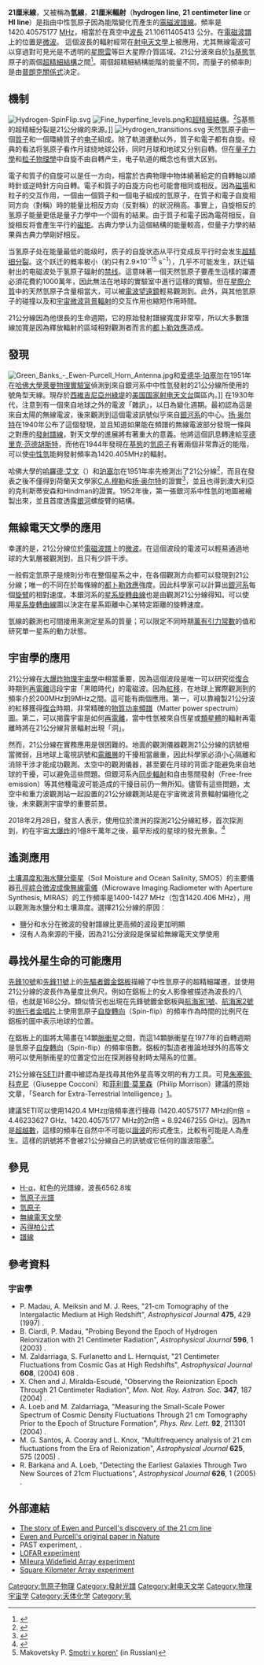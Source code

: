 {{noteTA
|G1=物理學
|1=zh-hans:厘米;zh-hant:公分;
}}
{{distinguish2|[[氫原子光譜|氫原子光譜]]}}
'''21厘米線'''，又被稱為'''氫線'''，'''21厘米輻射'''（'''hydrogen line''', '''21 centimeter line''' or '''HI line'''）是指由中性氫原子因為能階變化而產生的[[電磁波|電磁波]][[譜線|譜線]]。頻率是1420.40575177 [[赫兹|MHz]]，相當於在真空中[[波長|波長]] 21.10611405413 公分。在[[電磁波譜|電磁波譜]]上的位置是[[微波|微波]]。 這個波長的輻射經常在[[射电天文學|射电天文學]]上被應用，尤其無線電波可以穿過對可見光是不透明的[[星際雲|星際雲]]等巨大星際介質區域。21公分波來自於[[主量子數|1]][[角量子數|s]][[基態|基態]]氫原子的兩個[[超精細結構|超精細結構]]之間<ref name="Hyperphysics">{{cite web |url=http://hyperphysics.phy-astr.gsu.edu/hbase/quantum/h21.html |title=The Hydrogen 21-cm Line |accessdate=2008-09-20 |work=Hyperphysics |publisher=[[喬治亞州立大學|喬治亞州立大學]] |date=2004-10-30 |archive-date=2018-07-29 |archive-url=https://web.archive.org/web/20180729045857/http://hyperphysics.phy-astr.gsu.edu/hbase/quantum/h21.html |dead-url=no }}</ref>。兩個超精細結構能階的能量不同，而量子的頻率則是由[[普朗克關係式|普朗克關係式]]決定。

==機制==
[[Image:Hydrogen-SpinFlip.svg|right]]
[[Image:Fine_hyperfine_levels.png|right]]和[[超精細結構|超精細結構]]。[[多重度|<sup>2</sup>]]S基態的超精細分裂是21公分線的來源。]] 
[[Image:Hydrogen_transitions.svg|right]]
天然氫原子由一個[[質子|質子]]和一個環繞質子的[[电子|电子]]組成。除了軌道運動以外，質子和電子都有自旋。经典的看法将氢原子看作月球绕地球公转，同时月球和地球又分别自轉。但在[[量子力學|量子力學]]和[[粒子物理學|粒子物理學]]中自旋不由自轉产生，电子轨道的概念也有很大区别。

電子和質子的自旋可以是任一方向，相當於古典物理中物体繞著給定的自轉軸以順時針或逆時針方向自轉。電子和質子的自旋方向也可能會相同或相反。因為[[磁場|磁場]]和粒子的交互作用，一個由一個質子和一個电子組成的氫原子，在質子和電子自旋相同方向（對稱）時的能量比相反方向（反對稱）的狀況稍高。事實上，自旋相反的氢原子能量更低是量子力學中一个固有的結果。由于質子和電子因為電荷相反，自旋相反将會產生平行的[[磁矩|磁矩]]。古典力學认为這個結構的能量較高，但量子力學的結果與古典力學剛好相反。

当氢原子处在能量最低的能级时，质子的自旋状态从平行变成反平行时会发生[[超精细分裂|超精细分裂]]。这个跃迁的概率极小（約只有2.9×10<sup>−15</sup> s<sup>−1</sup>），几乎不可能发生，跃迁辐射出的电磁波处于氢原子辐射的[[禁线|禁线]]。這意味著一個天然氫原子要產生這樣的躍遷必須花費約1000萬年，因此無法在地球的實驗室中進行這樣的實驗。但在[[星際介質|星際介質]]中的天然氫原子含量相當大，可以被[[電波望遠鏡|電波望遠鏡]]輕易觀測到。此外，與其他氫原子的碰撞以及和[[宇宙微波背景輻射|宇宙微波背景輻射]]的交互作用也縮短作用時間。

21公分線因為他很長的生命週期，它的原始發射譜線寬度非常窄，所以大多數譜線加寬是因為釋放輻射的區域相對觀測者而言的[[都卜勒效應|都卜勒效應]]造成。

== 發現 ==
[[File:Green_Banks_-_Ewen-Purcell_Horn_Antenna.jpg|right]]和[[爱德华·珀塞尔|爱德华·珀塞尔]]在1951年在[[哈佛大學|哈佛大學]][[萊曼物理實驗室|萊曼物理實驗室]]偵測到來自銀河系中中性氫發射的21公分線所使用的號角型天線。現存於[[西維吉尼亞州|西維吉尼亞州]][[綠堤|綠堤]]的[[美国国家射电天文台|美国国家射电天文台]]園區內。]]
在1930年代，注意到有一個來自地球之外的電波「雜訊」，以日為變化週期。最初認為這是來自太陽的無線電波，後來觀測到這個電波訊號似乎來自[[銀河系|銀河系]]的中心。[[扬·奥尔特|扬·奥尔特]]在1940年公布了這個發現，並且知道如果能在頻譜的無線電波部分發現一條與之對應的[[發射光譜|發射譜線]]，對天文學的進展將有著重大的意義。他將這個訊息轉達給[[亨德里克·范德胡斯特|亨德里克·范德胡斯特]]，而他在1944年發現在[[基態|基態]]的[[氫原子|氫原子]]有著兩個非常靠近的能階，可以使[[電荷|中性]][[氫|氫]]能夠發射頻率為1420.405MHz的輻射。

哈佛大學的[[哈羅德·艾文|哈羅德·艾文]]（{{lang|en|Harold Ewen}}）和[[爱德华·珀塞尔|珀塞尔]]在1951年率先檢測出了21公分線<ref>{{cite journal |last=Ewan |first=H.I. |authorlink= |coauthors=E.M. Purcell |title=Observation of a line in the galactic radio spectrum |journal=Nature |volume=168 |issue=4270 |pages=356 |id= |url=http://www.nature.com/nature/journal/v168/n4270/pdf/168356a0.pdf |accessdate=2008-09-21 |quote= |doi=10.1038/168356a0 |date=September 1951 |archive-date=2011-05-25 |archive-url=https://web.archive.org/web/20110525130442/http://www.nature.com/nature/journal/v168/n4270/pdf/168356a0.pdf |dead-url=no }}</ref>，而且在發表之後不僅得到荷蘭天文學家[[C.A.穆勒|C.A.穆勒]]和[[扬·奥尔特|扬·奥尔特]]的證實<ref>{{cite journal |last=Muller |first=C.A. |authorlink= |coauthors=J.H. Oort |title=The Interstellar Hydrogen Line at 1,420 Mc./sec., and an Estimate of Galactic Rotation |journal=Nature |volume=168 |issue=4270 |pages=357–358 |id= |url=http://www.nature.com/nature/journal/v168/n4270/pdf/168356a0.pdf |accessdate=2008-09-21 |quote= |doi=10.1038/168357a0 |date=September 1951 |archive-date=2011-05-25 |archive-url=https://web.archive.org/web/20110525130442/http://www.nature.com/nature/journal/v168/n4270/pdf/168356a0.pdf |dead-url=no }}</ref>，並且也得到澳大利亞的克利斯蒂安森和Hindman的證實。1952年後，第一張銀河系中性氫的地圖被繪製出來，並且首度透露[[銀河|銀河]]螺旋臂的結構。<!--http://www.nature.com/physics/looking-back/ewen/index.html-->

==無線電天文學的應用==
幸運的是，21公分線位於[[電磁波譜|電磁波譜]]上的[[微波|微波]]。在這個波段的電波可以輕易通過地球的大氣層被觀測到，且只有少許干涉。

一般假定氫原子是規則分布在整個星系之中，在各個觀測方向都可以發現到21公分線；唯一的不同在於每條線的[[都卜勒效應|都卜勒效應]]強度。因此科學家可以計算出[[銀河系|銀河系]]每個[[旋臂|旋臂]]的相對速度。本銀河系的[[星系自轉問題|星系旋轉曲線]]也是由觀測21公分線得知。可以使用[[星系自轉問題|星系旋轉曲線]]圖以決定在星系距離中心某特定距離的旋轉速度。

氫線的觀測也可間接用來測定星系的質量；可以限定不同時期[[萬有引力常數|萬有引力常數]]的值和研究單一星系的動力狀態。

==宇宙學的應用==
21公分線在[[大爆炸|大爆炸]][[物理宇宙學|物理宇宙學]]中相當重要，因為這個波段是唯一可以研究從[[復合|復合]]時期到[[再電離|再電離]]這段宇宙「黑暗時代」的電磁波。因為[[紅移|紅移]]，在地球上實際觀測到的頻率介於200MHz到9MHz之間。這可能有兩個應用。第一，可以靠繪製21公分波的紅移獲得[[復合|復合]]時期，非常精確的[[物質功率頻譜|物質功率頻譜]]（Matter power spectrum）圖。第二，可以揭露宇宙是如何[[再電離|再電離]]，當中性氫被來自恆星或[[類星體|類星體]]的輻射再電離時將在21公分線背景輻射出現「洞」。

然而，21公分線在實務應用是很困難的。地面的觀測儀器觀測21公分線的訊號相當微弱，且地球上電視訊號和[[電離層|電離層]]的干擾相當嚴重，因此科學家必須小心隔離和消除干涉才能成功觀測。太空中的觀測儀器，甚至要在月球的背面才能避免來自地球的干擾，可以避免這些問題。但銀河系內[[同步輻射|同步輻射]]和自由態間發射（Free-free emission）等其他種電波可能造成的干擾目前仍一無所知。儘管有這些問題，太空中和重力波觀測站一起設置的21公分線觀測站是在宇宙微波背景輻射偏極化之後，未來觀測宇宙學的重要前景。

2018年2月28日，{{le|邊緣實驗|Experiment to Detect the Global EoR Signature}}發言人{{le|祖德·鮑曼|Judd Bowman}}表示，使用位於澳洲{{le|穆爾奇森無線電天文台|Murchison Radio-astronomy Observatory}}的{{le|射線頻譜儀|radio spectrometer}}探測21公分線紅移，首次探測到，約在宇宙[[大爆炸|大爆炸]]的1億8千萬年之後，最早形成的星球的發光景象。<ref>{{Cite web |url=https://www.sciencedaily.com/releases/2018/02/180228131115.htm |title=存档副本 |accessdate=2018-03-03 |archive-date=2020-12-19 |archive-url=https://web.archive.org/web/20201219033008/https://www.sciencedaily.com/releases/2018/02/180228131115.htm |dead-url=no }}</ref>

==遙測應用==
[[土壤濕度和海水鹽分衛星|土壤濕度和海水鹽分衛星]]（Soil Moisture and Ocean Salinity, SMOS）的主要儀器[[孔徑綜合微波成像無線電儀|孔徑綜合微波成像無線電儀]]（Microwave Imaging Radiometer with Aperture Synthesis, MIRAS）的工作頻率是1400-1427 MHz（包含1420.406 MHz），用以觀測海水鹽分和土壤濕度。選擇21公分線的原因：
* 鹽分和水分在微波的發射譜線比更高頻的波段更加明顯
* 沒有人為來源的干擾，因為21公分波段是保留給無線電天文學使用

==尋找外星生命的可能應用==
[[先鋒10號|先鋒10號]]和[[先鋒11號|先鋒11號]]上的[[先驅者鍍金鋁板|先驅者鍍金鋁板]]描繪了中性氫原子的超精細躍遷，並使用21公分線的波長作為量度比例尺。例如在鋁板上的女人影像被描述為波長的八倍，也就是168公分。類似情況也出現在先鋒號鍍金鋁板與[[航海家1號|航海家1號]]、[[航海家2號|航海家2號]]的[[旅行者金唱片|旅行者金唱片]]上使用氫原子[[自旋轉向|自旋轉向]]（Spin-flip）的頻率作為時間的比例尺在鋁板的圖中表示地球的位置。

在鋁板上的圖將太陽畫在14顆[[脈衝星|脈衝星]]之間，而這14顆脈衝星在1977年的自轉週期是氫原子[[自旋轉向|自旋轉向]]（Spin-flip）的頻率倍數。鋁板的製造者推論地球外的高等文明可以使用脈衝星的位置定位出在探測器發射時太陽系的位置。

21公分線在[[搜尋地外文明計劃|SETI]]計畫中被認為是找尋其他外星高等文明的有力工具。可見[[朱塞佩·科克尼|朱塞佩·科克尼]]（Giuseppe Cocconi）和[[菲利普·莫里森|菲利普·莫里森]]（Philip Morrison）建議的原始文章，「Search for Extra-Terrestrial Intelligence」[https://web.archive.org/web/20091213025830/http://www.lifeinuniverse.org/noflash/SETI-07.html]。

{{link-ru|彼得·瓦西里耶維奇·麥可維斯基|Маковецкий, Пётр Васильевич}}建議SETI可以使用1420.4 MHz[[圓周率|π]]倍頻率進行搜尋  (1420.40575177 MHz的π倍  = 4.46233627 GHz、1420.40575177 MHz的2π倍 = 8.92467255 GHz)。因為π是[[超越數|超越數]]，這樣的頻率在自然中不可能以[[諧波|諧波]]的形式產生，比較有可能是人為產生。這樣的訊號將不會被21公分線自己的訊號或它任何的諧波阻塞<ref>Makovetsky P. [http://n-t.ru/ri/mk/sk109-4.htm Smotri v koren'] {{Wayback|url=http://n-t.ru/ri/mk/sk109-4.htm |date=20201219033027 }} (in Russian)</ref>。

==參見==
* [[H-α|H-α]]，紅色的光譜線，波長6562.8埃
* [[氫原子光譜|氫原子光譜]]
* [[氫原子|氫原子]]
* [[無線電天文學|無線電天文學]]
* [[芮得柏公式|芮得柏公式]]
* [[譜線|譜線]]

==參考資料==
{{reflist|1}}

=== 宇宙學 ===
*P. Madau, A. Meiksin and M. J. Rees, "21-cm Tomography of the Intergalactic Medium at High Redshift", ''Astrophysical Journal'' '''475''', 429 (1997) {{arxiv|archive=astro-ph|id=9608010}}.
*B. Ciardi, P. Madau, "Probing Beyond the Epoch of Hydrogen Reionization with 21 Centimeter Radiation", ''Astrophysical Journal'' '''596''', 1 (2003) {{arxiv|archive=astro-ph|id=0303249}}.
*M. Zaldarriaga, S. Furlanetto and L. Hernquist, "21 Centimeter Fluctuations from Cosmic Gas at High Redshifts", ''Astrophysical Journal'' '''608''', (2004) 608 {{arxiv|archive=astro-ph|id=0311514}}.
*X. Chen and J. Miralda-Escudé, "Observing the Reionization Epoch Through 21 Centimeter Radiation", ''Mon. Not. Roy. Astron. Soc.'' '''347''', 187 (2004) {{arxiv|archive=astro-ph|id=0303395}}.
*A. Loeb and M. Zaldarriaga, "Measuring the Small-Scale Power Spectrum of Cosmic Density Fluctuations Through 21 cm Tomography Prior to the Epoch of Structure Formation", ''Phys. Rev. Lett.'' '''92''', 211301 (2004) {{arxiv|archive=astro-ph|id=0312134}}.
*M. G. Santos, A. Cooray and L. Knox, "Multifrequency analysis of 21 cm fluctuations from the Era of Reionization", ''Astrophysical Journal'' '''625''', 575 (2005) {{arxiv|archive=astro-ph|id=0408515}}.
*R. Barkana and A. Loeb, "Detecting the Earliest Galaxies Through Two New Sources of 21cm Fluctuations", ''Astrophysical Journal'' '''626''', 1 (2005) {{arxiv|archive=astro-ph|id=0410129}}.

==外部連結==
* [http://www.nrao.edu/whatisra/hist_ewenpurcell.shtml The story of Ewen and Purcell's discovery of the 21 cm line]{{Wayback|url=http://www.nrao.edu/whatisra/hist_ewenpurcell.shtml |date=20130802170101 }}
* [http://www.nature.com/physics/looking-back/ewen/index.html Ewen and Purcell's original paper in Nature]{{Wayback|url=http://www.nature.com/physics/looking-back/ewen/index.html |date=20161021014249 }}
*PAST experiment, {{arxiv|archive=astro-ph|id=0404083}}.
*[http://www.lofar.org/ LOFAR experiment]{{Wayback|url=http://www.lofar.org/ |date=20170131053112 }}
*[https://web.archive.org/web/20050211003225/http://web.haystack.mit.edu/MWA/ Mileura Widefield Array experiment]
*[http://www.skatelescope.org/ Square Kilometer Array experiment]{{Wayback|url=http://www.skatelescope.org/ |date=20180214201417 }}

[[Category:氫原子物理|Category:氫原子物理]]
[[Category:發射光譜|Category:發射光譜]]
[[Category:射电天文学|Category:射电天文学]]
[[Category:物理宇宙学|Category:物理宇宙学]]
[[Category:天体化学|Category:天体化学]]
[[Category:氢|Category:氢]]